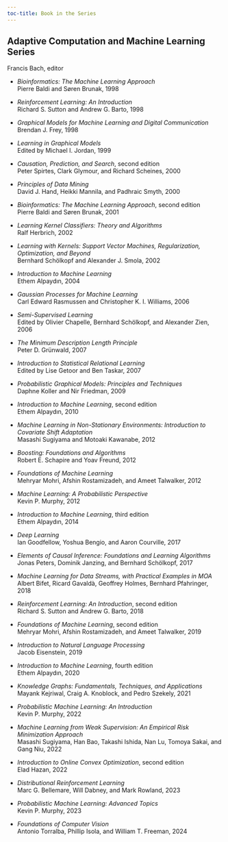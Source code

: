```yaml
---
toc-title: Book in the Series 
---
```


## Adaptive Computation and Machine Learning Series {.unnumbered}

Francis Bach, editor

- *Bioinformatics: The Machine Learning Approach*  
  Pierre Baldi and Søren Brunak, 1998

- *Reinforcement Learning: An Introduction*  
  Richard S. Sutton and Andrew G. Barto, 1998

- *Graphical Models for Machine Learning and Digital Communication*  
  Brendan J. Frey, 1998

- *Learning in Graphical Models*  
  Edited by Michael I. Jordan, 1999

- *Causation, Prediction, and Search*, second edition  
  Peter Spirtes, Clark Glymour, and Richard Scheines, 2000

- *Principles of Data Mining*  
  David J. Hand, Heikki Mannila, and Padhraic Smyth, 2000

- *Bioinformatics: The Machine Learning Approach*, second edition  
  Pierre Baldi and Søren Brunak, 2001

- *Learning Kernel Classifiers: Theory and Algorithms*  
  Ralf Herbrich, 2002

- *Learning with Kernels: Support Vector Machines, Regularization, Optimization, and Beyond*  
  Bernhard Schölkopf and Alexander J. Smola, 2002

- *Introduction to Machine Learning*  
  Ethem Alpaydın, 2004

- *Gaussian Processes for Machine Learning*  
  Carl Edward Rasmussen and Christopher K. I. Williams, 2006

- *Semi-Supervised Learning*  
  Edited by Olivier Chapelle, Bernhard Schölkopf, and Alexander Zien, 2006

- *The Minimum Description Length Principle*  
  Peter D. Grünwald, 2007

- *Introduction to Statistical Relational Learning*  
  Edited by Lise Getoor and Ben Taskar, 2007

- *Probabilistic Graphical Models: Principles and Techniques*  
  Daphne Koller and Nir Friedman, 2009

- *Introduction to Machine Learning*, second edition  
  Ethem Alpaydın, 2010

- *Machine Learning in Non-Stationary Environments: Introduction to Covariate Shift Adaptation*  
  Masashi Sugiyama and Motoaki Kawanabe, 2012

- *Boosting: Foundations and Algorithms*  
  Robert E. Schapire and Yoav Freund, 2012

- *Foundations of Machine Learning*  
  Mehryar Mohri, Afshin Rostamizadeh, and Ameet Talwalker, 2012

- *Machine Learning: A Probabilistic Perspective*  
  Kevin P. Murphy, 2012

- *Introduction to Machine Learning*, third edition  
  Ethem Alpaydın, 2014

- *Deep Learning*  
  Ian Goodfellow, Yoshua Bengio, and Aaron Courville, 2017

- *Elements of Causal Inference: Foundations and Learning Algorithms*  
  Jonas Peters, Dominik Janzing, and Bernhard Schölkopf, 2017

- *Machine Learning for Data Streams, with Practical Examples in MOA*  
  Albert Bifet, Ricard Gavaldà, Geoffrey Holmes, Bernhard Pfahringer, 2018

- *Reinforcement Learning: An Introduction*, second edition  
  Richard S. Sutton and Andrew G. Barto, 2018

- *Foundations of Machine Learning*, second edition  
  Mehryar Mohri, Afshin Rostamizadeh, and Ameet Talwalker, 2019

- *Introduction to Natural Language Processing*  
  Jacob Eisenstein, 2019

- *Introduction to Machine Learning*, fourth edition  
  Ethem Alpaydın, 2020

- *Knowledge Graphs: Fundamentals, Techniques, and Applications*  
  Mayank Kejriwal, Craig A. Knoblock, and Pedro Szekely, 2021

- *Probabilistic Machine Learning: An Introduction*  
  Kevin P. Murphy, 2022

- *Machine Learning from Weak Supervision: An Empirical Risk Minimization Approach*  
  Masashi Sugiyama, Han Bao, Takashi Ishida, Nan Lu, Tomoya Sakai, and Gang Niu, 2022

- *Introduction to Online Convex Optimization*, second edition  
  Elad Hazan, 2022

- *Distributional Reinforcement Learning*  
  Marc G. Bellemare, Will Dabney, and Mark Rowland, 2023

- *Probabilistic Machine Learning: Advanced Topics*  
  Kevin P. Murphy, 2023

- *Foundations of Computer Vision*  
  Antonio Torralba, Phillip Isola, and William T. Freeman, 2024
